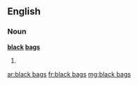 ==English==

===Noun===
'''[[black]] [[bag]]s'''

# {{plural of|[[black bag]]}}

[[ar:black bags]]
[[fr:black bags]]
[[mg:black bags]]